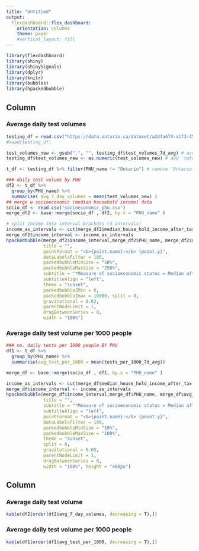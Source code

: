 ```yaml
---
title: "Untitled"
output: 
  flexdashboard::flex_dashboard:
    orientation: columns
    theme: paper
    #vertical_layout: fill
---
```


```r
library(flexdashboard)
library(shiny)
library(shinySignals)
library(dplyr)
library(knitr)
library(bubbles)
library(hpackedbubble)
```

Column {.tabset data-width=600}
-----------------------------------------------------------------------
### Average daily test volumes 

```r
testing_df = read.csv("https://data.ontario.ca/dataset/a2dfa674-a173-45b3-9964-1e3d2130b40f/resource/07bc0e21-26b5-4152-b609-c1958cb7b227/download/testing_metrics_by_phu.csv")
#head(testing_df)

test_volumes_new <- gsub(",", "", testing_df$test_volumes_7d_avg) # avoid 'NA introduced by coercion' error when convert from char -> numeric
testing_df$test_volumes_new <- as.numeric(test_volumes_new) # add `total test volumes`as *numeric* column 

t_df <- testing_df %>% filter(PHU_name != "Ontario") # remove 'Ontario' rows since only considering LOCAL phu regions 

### daily test volume by PHU
df2 <- t_df %>%
  group_by(PHU_name) %>%
  summarise( avg_7_day_volumes = mean(test_volumes_new) )
## merge w socioeconomic (median household income) data
socio_df <- read.csv("socioeconomic_phu.csv")
merge_df2 <- base::merge(socio_df , df2, by.x = "PHU_name" )

# split income into interval brackets (4 intervals)
income_as_intervals <- cut(merge_df2$median_house_hold_income_after_tax, breaks = seq(50000, 90000, by = 10000), labels = c('$50K-60K', '$60K-70K', '$70K-80K', '$80K-90K'))
merge_df2$income_interval <- income_as_intervals
hpackedbubble(merge_df2$income_interval,merge_df2$PHU_name, merge_df2$avg_7_day_volumes,
              title = "",
              pointFormat = "<b>{point.name}:</b> {point.y}",
              dataLabelsFilter = 100,
              packedbubbleMinSize = "50%",
              packedbubbleMaxSize = "250%",
              subtitle = "*Measure of socioeconomic status = Median after-tax household income as of 2016 census data; May 1,2020 to Jan 14,2021",
              subtitleAlign = "left",
              theme = "sunset",
              packedbubbleZMin = 0,
              packedbubbleZmax = 10000, split = 0,
              gravitational = 0.02,
              parentNodeLimit = 1,
              dragBetweenSeries = 0,
              width = "100%")

```

### Average daily test volume per 1000 people 

```r
### no. daily tests per 1000 people BY PHU
df1 <- t_df %>%
  group_by(PHU_name) %>%
  summarise(avg_test_per_1000 = mean(tests_per_1000_7d_avg)) 

merge_df <- base::merge(socio_df , df1, by.x = "PHU_name" )

income_as_intervals <- cut(merge_df$median_house_hold_income_after_tax, breaks = seq(50000, 90000, by = 10000), labels = c('$50K-60K', '$60K-70K', '$70K-80K', '$80K-90K'))
merge_df$income_interval <- income_as_intervals
hpackedbubble(merge_df$income_interval,merge_df$PHU_name, merge_df$avg_test_per_1000,
              title = "",
              subtitle = "*Measure of socioeconomic status = Median after-tax household income as of 2016 census data; May 1,2020 to Jan 14,2021",
              subtitleAlign = "left",
              pointFormat = "<b>{point.name}:</b> {point.y}",
              dataLabelsFilter = 100,
              packedbubbleMinSize = "10%",
              packedbubbleMaxSize = "100%",
              theme = "sunset",
              split = 0,
              gravitational = 0.05,
              parentNodeLimit = 1,
              dragBetweenSeries = 0,
              width = "100%", height = "400px")

```



Column {.tabset data-width=300}
-----------------------------------------------------------------------
### Average daily test volume 
```r
kable(df2[order(df2$avg_7_day_volumes, decreasing = T),])
```

### Average daily test volume per 1000 people 
```r
kable(df1[order(df1$avg_test_per_1000, decreasing = T),])
```



